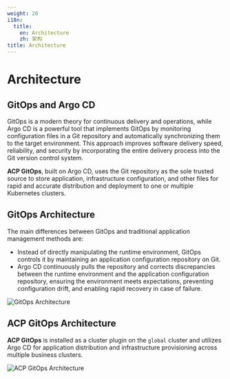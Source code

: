 ```yaml
---
weight: 20
i18n:
  title:
    en: Architecture
    zh: 架构
title: Architecture
---
```


# Architecture

## GitOps and Argo CD

GitOps is a modern theory for continuous delivery and operations, while Argo CD is a powerful tool that implements GitOps by monitoring configuration files in a Git repository and automatically synchronizing them to the target environment. This approach improves software delivery speed, reliability, and security by incorporating the entire delivery process into the Git version control system.

**ACP GitOps**, built on Argo CD, uses the Git repository as the sole trusted source to store application, infrastructure configuration, and other files for rapid and accurate distribution and deployment to one or multiple Kubernetes clusters.

## GitOps Architecture

The main differences between GitOps and traditional application management methods are:
- Instead of directly manipulating the runtime environment, GitOps controls it by maintaining an application configuration repository on Git.
- Argo CD continuously pulls the repository and corrects discrepancies between the runtime environment and the application configuration repository, ensuring the environment meets expectations, preventing configuration drift, and enabling rapid recovery in case of failure.

![GitOps Architecture](./assets/architecture_gitops.jpg "GitOps Architecture")

## ACP GitOps Architecture

**ACP GitOps** is installed as a cluster plugin on the `global` cluster and utilizes Argo CD for application distribution and infrastructure provisioning across multiple business clusters.

![ACP GitOps Architecture](./assets/architecture_alauda_gitops.png "ACP GitOps Architecture")
